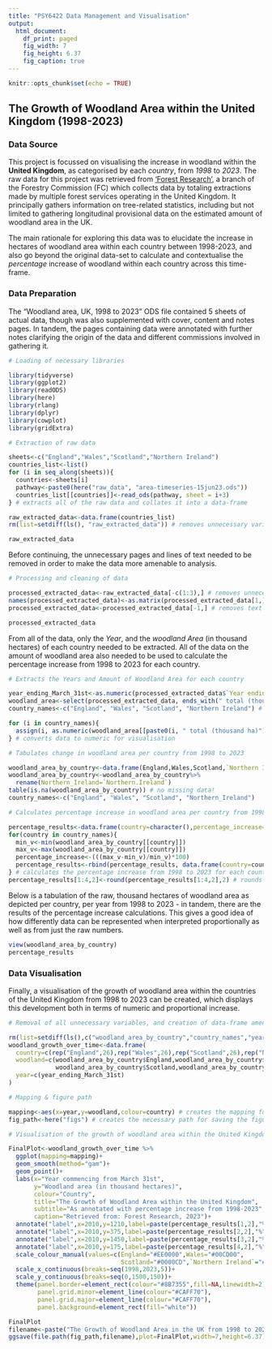 ```yaml
---
title: "PSY6422 Data Management and Visualisation"
output:
  html_document:
    df_print: paged
    fig_width: 7
    fig_height: 6.37
    fig_caption: true
---
```


```r
knitr::opts_chunk$set(echo = TRUE)
```


## The Growth of Woodland Area within the United Kingdom (1998-2023)

### Data Source

This project is focussed on visualising the increase in woodland within the **United Kingdom**, as categorised by each *country*, from *1998* to *2023*. The raw data for this project was retrieved from ['Forest Research'](https://www.forestresearch.gov.uk/tools-and-resources/statistics/data-downloads/), a branch of the Forestry Commission (FC) which collects data by totaling extractions made by multiple forest services operating in the United Kingdom. It principally gathers information on tree-related statistics, including but not limited to gathering longitudinal provisional data on the estimated amount of woodland area in the UK.

The main rationale for exploring this data was to elucidate the increase in hectares of woodland area within each country between 1998-2023, and also go beyond the original data-set to calculate and contextualise the *percentage* increase of woodland within each country across this time-frame.




### Data Preparation

The “Woodland area, UK, 1998 to 2023” ODS file contained 5 sheets of actual data, though was also supplemented with cover, content and notes pages. In tandem, the pages containing data were annotated with further notes clarifying the origin of the data and different commissions involved in gathering it. 

	
```r
# Loading of necessary libraries

library(tidyverse)
library(ggplot2)
library(readODS)
library(here)
library(rlang)
library(dplyr)
library(cowplot)
library(gridExtra)

# Extraction of raw data

sheets<-c("England","Wales","Scotland","Northern Ireland")
countries_list<-list()
for (i in seq_along(sheets)){
  countries<-sheets[i]
  pathway<-paste0(here("raw_data", "area-timeseries-15jun23.ods"))
  countries_list[[countries]]<-read_ods(pathway, sheet = i+3)
} # extracts all of the raw data and collates it into a data-frame

raw_extracted_data<-data.frame(countries_list)
rm(list=setdiff(ls(), "raw_extracted_data")) # removes unnecessary variables to clean environment

raw_extracted_data
```



Before continuing, the unnecessary pages and lines of text needed to be removed in order to make the data more amenable to analysis.

```r
# Processing and cleaning of data

processed_extracted_data<-raw_extracted_data[-c(1:3),] # removes unnecessary text
names(processed_extracted_data)<-as.matrix(processed_extracted_data[1,]) # labels each column by their original titles
processed_extracted_data<-processed_extracted_data[-1,] # removes text names from the data

processed_extracted_data
```





From all of the data, only the *Year*, and the *woodland Area* (in thousand hectares) of each country needed to be extracted. All of the data on the amount of woodland area also needed to be used to calculate the percentage increase from 1998 to 2023 for each country.

```r
# Extracts the Years and Amount of Woodland Area for each country

year_ending_March_31st<-as.numeric(processed_extracted_data$`Year ending 31 March`) # The Year
woodland_area<-select(processed_extracted_data, ends_with(" total (thousand ha)")) # Amount of Woodland Area
country_names<-c("England", "Wales", "Scotland", "Northern Ireland") # Country Names

for (i in country_names){
  assign(i, as.numeric(woodland_area[[paste0(i, " total (thousand ha)")]])) 
} # converts data to numeric for visualisation

# Tabulates change in woodland area per country from 1998 to 2023

woodland_area_by_country<-data.frame(England,Wales,Scotland,`Northern Ireland`)
woodland_area_by_country<-woodland_area_by_country%>%
  rename(Northern_Ireland=`Northern.Ireland`)
table(is.na(woodland_area_by_country)) # no missing data!
country_names<-c("England", "Wales", "Scotland", "Northern_Ireland")

# Calculates percentage increase in woodland area per country from 1998 to 2023

percentage_results<-data.frame(country=character(),percentage_increase=numeric(),stringsAsFactors=FALSE)
for(country in country_names){
  min_v<-min(woodland_area_by_country[[country]])
  max_v<-max(woodland_area_by_country[[country]])
  percentage_increase<-(((max_v-min_v)/min_v)*100)
  percentage_results<-rbind(percentage_results, data.frame(country=country,percentage_increase=percentage_increase))
} # calculates the percentage increase from 1998 to 2023 for each country
percentage_results[1:4,2]<-round(percentage_results[1:4,2],2) # rounds the data to 2 decimal places
```




Below is a tabulation of the raw, thousand hectares of woodland area as depicted per country, per year from 1998 to 2023 - in tandem, there are the results of the percentage increase calculations. This gives a good idea of how differently data can be represented when interpreted proportionally as well as from just the raw numbers.

```r
view(woodland_area_by_country)
percentage_results
```



### Data Visualisation

Finally, a visualisation of the growth of woodland area within the countries of the United Kingdom from 1998 to 2023 can be created, which displays this development both in terms of numeric and proportional increase.

```r
# Removal of all unnecessary variables, and creation of data-frame amenable to the upcoming visualisation

rm(list=setdiff(ls(),c("woodland_area_by_country","country_names","year_ending_March_31st", "plot","percentage_results")))
woodland_growth_over_time<-data.frame(
  country=c(rep("England",26),rep("Wales",26),rep("Scotland",26),rep("Northern Ireland",26)),
  woodland=c(woodland_area_by_country$England,woodland_area_by_country$Wales,
             woodland_area_by_country$Scotland,woodland_area_by_country$Northern_Ireland),
  year=c(year_ending_March_31st)
)

# Mapping & figure path

mapping<-aes(x=year,y=woodland,colour=country) # creates the mapping for the visualisation
fig_path<-here("figs") # creates the necessary path for saving the figure

# Visualisation of the growth of woodland area within the United Kingdom, from 1998 to 2023

FinalPlot<-woodland_growth_over_time %>%
  ggplot(mapping=mapping)+
  geom_smooth(method="gam")+
  geom_point()+
  labs(x="Year commencing from March 31st",
       y="Woodland area (in thousand hectares)",
       colour="Country",
       title="The Growth of Woodland Area within the United Kingdom",
       subtitle="As annotated with percentage increase from 1998-2023",
       caption="Retrieved from: Forest Research, 2023")+
  annotate("label",x=2010,y=1210,label=paste(percentage_results[1,2],"%"),colour="#EE0000",size=3,fontface="bold")+
  annotate("label",x=2010,y=375,label=paste(percentage_results[2,2],"%"),colour="#00CD00",size=3,fontface="bold")+
  annotate("label",x=2010,y=1450,label=paste(percentage_results[3,2],"%"),colour="#0000CD",size=3,fontface="bold")+
  annotate("label",x=2010,y=175,label=paste(percentage_results[4,2],"%"),colour="#FFA500",size=3,fontface="bold")+
  scale_colour_manual(values=c(England="#EE0000",Wales="#00CD00",
                               Scotland="#0000CD",`Northern Ireland`="#FFA500"))+
  scale_x_continuous(breaks=seq(1998,2023,5))+
  scale_y_continuous(breaks=seq(0,1500,150))+
  theme(panel.border=element_rect(colour="#8B7355",fill=NA,linewidth=2),
        panel.grid.minor=element_line(colour="#CAFF70"),
        panel.grid.major=element_line(colour="#CAFF70"),
        panel.background=element_rect(fill="white"))

FinalPlot
filename<-paste("The Growth of Woodland Area in the UK from 1998 to 2023.png",sep="")
ggsave(file.path(fig_path,filename),plot=FinalPlot,width=7,height=6.37)
```
